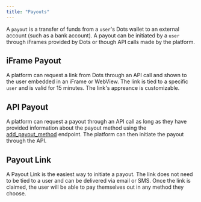 ```yaml
---
title: "Payouts"
---
```


A `payout` is a transfer of funds from a `user`'s Dots wallet to an external account (such as a bank account). A payout can be initiated by a `user` through iFrames provided by Dots or though API calls made by the platform.

## iFrame Payout

A platform can request a link from Dots through an API call and shown to the user embedded in an iFrame or WebView. The link is tied to a specific `user` and is valid for 15 minutes. The link's appreance is customizable.

## API Payout

A platform can request a payout through an API call as long as they have provided information about the payout method using the [add_payout_method](/api#tag/users/paths/~1api~1users~1wallet~1add%5Fpayout%5Fmethod/post) endpoint. The platform can then initiate the payout through the API.

## Payout Link

A Payout Link is the easiest way to initiate a payout. The link does not need to be tied to a user and can be delivered via email or SMS. Once the link is claimed, the user will be able to pay themselves out in any method they choose.
